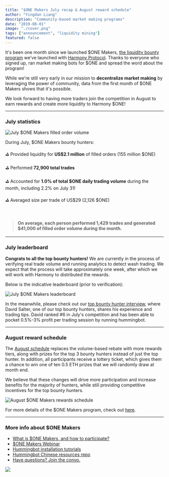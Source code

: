 ```yaml
---
title: "$ONE Makers July recap & August reward schedule"
author: "Yingdan Liang"
description: "Community-based market making programs"
date: "2019-08-01"
image: "./cover.png"
tags: ["announcement", "liquidity mining"]
featured: false
---
```

It's been one month since we launched $ONE Makers, [the liquidity bounty program](/blog/2019-06-introducing-liquidity-bounties-harmony/) we've launched with [Harmony Protocol](https://harmony.one/). Thanks to everyone who signed up, ran market making bots for $ONE and spread the word about the program!

While we're still very early in our mission to **decentralize market making** by leveraging the power of community, data from the first month of $ONE Makers shows that it's possible.

We look forward to having more traders join the competition in August to earn rewards and create more liquidity to Harmony $ONE!  

---
### July statistics
 
![July $ONE Makers filled order volume](ov.png)

During July, $ONE Makers bounty hunters:

⛳️️️️️️️️ Provided liquidity for **US$2.1 million** of filled orders (155 million $ONE)

⛳️ Performed **72,900 total trades**

⛳️ Accounted for **1.0% of total $ONE daily trading volume** during the month, including 2.2% on July 31!

⛳️ Averaged size per trade of US$29 (2,126 $ONE)

<br />

> #### On average, each person performed 1,429 trades and generated $41,000 of filled order volume during the month.

---
### July leaderboard

**Congrats to all the top bounty hunters!** We are currently in the process of verifying real trade volume and running analytics to detect wash trading. We expect that the process will take approximately one week, after which we will work with Harmony to distributed the rewards.

Below is the indicative leaderboard (prior to verification):

![July $ONE Makers leaderboard](leader.png)

In the meanwhile, please check out our [top bounty hunter interview](/blog/2019-07-top-bounty-hunter-interview1/), where David Salter, one of our top bounty hunters, shares his experience and trading tips. David ranked #6 in July's competition and has been able to pocket 0.5%-3% profit per trading session by running hummingbot. 

---
### August reward schedule

The [August schedule](https://docs.hummingbot.io/bounties/active/harmony/#august-2019) replaces the volume-based rebate with more rewards tiers, along with prizes for the top 3 bounty hunters instead of just the top hunter. In addition, all participants receive a lottery ticket, which gives them a chance to win one of ten 0.5 ETH prizes that we will randomly draw at month end.

We believe that these changes will drive more participation and increase benefits for the majority of hunters, while still providing competitive incentives for the top bounty hunters.

![August $ONE Makers rewards schedule](aug.png)

For more details of the $ONE Makers program, check out [here](https://docs.hummingbot.io/bounties/active/harmony/).  

---
### More info about $ONE Makers

- [What is $ONE Makers, and how to participate?](https://docs.hummingbot.io/bounties/active/harmony/) 
- [$ONE Makers Webinar](https://youtu.be/m2LFEr9CVX8)
- [Hummingbot installation tutorials](https://www.youtube.com/watch?v=LX57Q26LZcw&list=PLDwlNkL_4MMczSzZiomX5wFFuF40z-KLl)
- [Hummingbot Chinese resources repo](https://github.com/CoinAlpha/hummingbot_chinese/tree/master/Harmony)
- [Have questions? Join the convo.](https://discord.hummingbot.io)

[![](btn.png)](https://github.com/coinalpha/hummingbot)